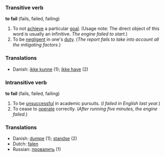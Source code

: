 ===Transitive verb===
'''to fail''' (fails, failed, failing)

#To not [[achieve]] a particular [[goal]].  (Usage note: The direct object of this word is usually an infinitive.  ''The engine failed to start.'')
#To be [[negligent]] in one's [[duty]]. (''The report fails to take into account all the mitigating factors.'')

===Translations===
* Danish: [[ikke kunne]] (1); [[ikke have]] (2)

===Intransitive verb===
'''to fail''' (fails, failed, failing)

#To be [[unsuccessful]] in academic pursuits. (''I failed in English last year.'')
#To cease to [[operate]] correctly. (''After running five minutes, the engine failed.'')

===Translations===
* Danish: [[dumpe]] (1); [[standse]] (2)
* Dutch: [[falen]]
* Russian: [[провалить]] (1)
